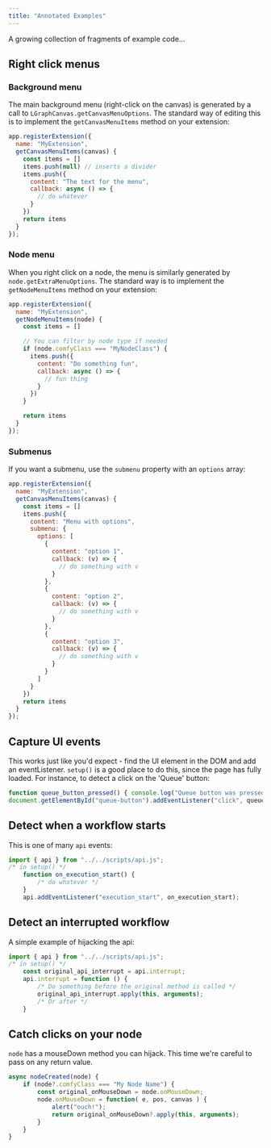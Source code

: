 ```yaml
---
title: "Annotated Examples"
---
```


A growing collection of fragments of example code...

## Right click menus

### Background menu

The main background menu (right-click on the canvas) is generated by a call to
`LGraphCanvas.getCanvasMenuOptions`. The standard way of editing this is to implement the `getCanvasMenuItems` method on your extension:

```javascript
app.registerExtension({
  name: "MyExtension",
  getCanvasMenuItems(canvas) {
    const items = []
    items.push(null) // inserts a divider
    items.push({
      content: "The text for the menu",
      callback: async () => {
        // do whatever
      }
    })
    return items
  }
});
```

### Node menu

When you right click on a node, the menu is similarly generated by `node.getExtraMenuOptions`.
The standard way is to implement the `getNodeMenuItems` method on your extension:

```javascript
app.registerExtension({
  name: "MyExtension",
  getNodeMenuItems(node) {
    const items = []

    // You can filter by node type if needed
    if (node.comfyClass === "MyNodeClass") {
      items.push({
        content: "Do something fun",
        callback: async () => {
          // fun thing
        }
      })
    }

    return items
  }
});
```

### Submenus

If you want a submenu, use the `submenu` property with an `options` array:

```javascript
app.registerExtension({
  name: "MyExtension",
  getCanvasMenuItems(canvas) {
    const items = []
    items.push({
      content: "Menu with options",
      submenu: {
        options: [
          {
            content: "option 1",
            callback: (v) => {
              // do something with v
            }
          },
          {
            content: "option 2",
            callback: (v) => {
              // do something with v
            }
          },
          {
            content: "option 3",
            callback: (v) => {
              // do something with v
            }
          }
        ]
      }
    })
    return items
  }
});
```

## Capture UI events

This works just like you'd expect - find the UI element in the DOM and
add an eventListener. `setup()` is a good place to do this, since the page 
has fully loaded. For instance, to detect a click on the 'Queue' button:

```Javascript
function queue_button_pressed() { console.log("Queue button was pressed!") }
document.getElementById("queue-button").addEventListener("click", queue_button_pressed);
```

## Detect when a workflow starts

This is one of many `api` events:

```javascript
import { api } from "../../scripts/api.js";
/* in setup() */
    function on_execution_start() { 
        /* do whatever */
    }
    api.addEventListener("execution_start", on_execution_start);
```

## Detect an interrupted workflow

A simple example of hijacking the api:

```Javascript
import { api } from "../../scripts/api.js";
/* in setup() */
    const original_api_interrupt = api.interrupt;
    api.interrupt = function () {
        /* Do something before the original method is called */
        original_api_interrupt.apply(this, arguments);
        /* Or after */
    }
```

## Catch clicks on your node

`node` has a mouseDown method you can hijack. 
This time we're careful to pass on any return value.

```javascript
async nodeCreated(node) {
    if (node?.comfyClass === "My Node Name") {
        const original_onMouseDown = node.onMouseDown;
        node.onMouseDown = function( e, pos, canvas ) {
            alert("ouch!");
            return original_onMouseDown?.apply(this, arguments);
        }        
    }
}
```
